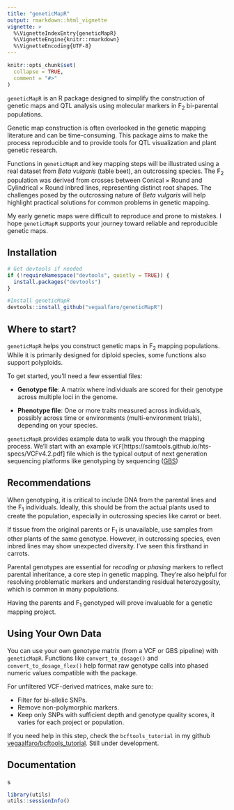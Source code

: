 ```yaml
---
title: "geneticMapR"
output: rmarkdown::html_vignette
vignette: >
  %\VignetteIndexEntry{geneticMapR}
  %\VignetteEngine{knitr::rmarkdown}
  %\VignetteEncoding{UTF-8}
---
```


```r
knitr::opts_chunk$set(
  collapse = TRUE,
  comment = "#>"
)
```

`geneticMapR` is an R package designed to simplify the construction of genetic maps and QTL analysis using molecular markers in F~2~ bi-parental populations. 

Genetic map construction is often overlooked in the genetic mapping literature and can be time-consuming. This package aims to make the process reproducible and to provide tools for QTL visualization and plant genetic research.

Functions in `geneticMapR` and key mapping steps will be illustrated using a real dataset from *Beta vulgaris* (table beet), an outcrossing species. The F~2~ population was derived from crosses between Conical × Round and Cylindrical × Round inbred lines, representing distinct root shapes. The challenges posed by the outcrossing nature of *Beta vulgaris* will help highlight practical solutions for common problems in genetic mapping.

My early genetic maps were difficult to reproduce and prone to mistakes. I hope `geneticMapR` supports your journey toward reliable and reproducible genetic maps.

## Installation

```r
# Get devtools if needed
if (!requireNamespace("devtools", quietly = TRUE)) {
  install.packages("devtools")
}

#Install geneticMapR
devtools::install_github("vegaalfaro/geneticMapR")

```

## Where to start?

`geneticMapR` helps you construct genetic maps in F~2~ mapping populations. While it is primarily designed for diploid species, some functions also support polyploids.

To get started, you’ll need a few essential files:

* **Genotype file**: A matrix where individuals are scored for their genotype across multiple loci in the genome.

* **Phenotype file**: One or more traits measured across individuals, possibly across time or environments (multi-environment trials), depending on your species.

`geneticMapR` provides example data to walk you through the mapping process. We'll start with an example `VCF`[https://samtools.github.io/hts-specs/VCFv4.2.pdf] file which is the typical output of next generation sequencing platforms like genotyping by sequencing ([GBS](https://en.wikipedia.org/wiki/Genotyping_by_sequencing))



## Recommendations

When genotyping, it is critical to include DNA from the parental lines and the F~1~ individuals. Ideally, this should be from the actual plants used to create the population, especially in outcrossing species like carrot or beet.

If tissue from the original parents or F~1~ is unavailable, use samples from other plants of the same genotype. However, in outcrossing species, even inbred lines may show unexpected diversity. I’ve seen this firsthand in carrots.

Parental genotypes are essential for *recoding* or *phasing* markers to reflect parental inheritance, a core step in genetic mapping. They’re also helpful for resolving problematic markers and understanding residual heterozygosity, which is common in many populations.

Having the parents and F~1~ genotyped will prove invaluable for a genetic mapping project.

## Using Your Own Data

You can use your own genotype matrix (from a VCF or GBS pipeline) with `geneticMapR`. Functions like `convert_to_dosage()` and `convert_to_dosage_flex()` help format raw genotype calls into phased numeric values compatible with the package.

For unfiltered VCF-derived matrices, make sure to:

* Filter for bi-allelic SNPs.
* Remove non-polymorphic markers. 
* Keep only SNPs with sufficient depth and genotype quality scores, it varies for each project or population.

If you need help in this step, check the `bcftools_tutorial` in my github [vegaalfaro/bcftools_tutorial](https://github.com/vegaalfaro/bcftools_tutorial). Still under development. 

## Documentation

s

```r
library(utils)
utils::sessionInfo()
```
